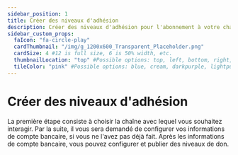 ```yaml
---
sidebar_position: 1
title: Créer des niveaux d'adhésion
description: Créer des niveaux d'adhésion pour l'abonnement à votre chaîne.
sidebar_custom_props:
  faIcon: "fa-circle-play"
  cardThumbnail: "/img/g_1200x600_Transparent_Placeholder.png"
  cardSize: 4 #12 is full size, 6 is 50% width, etc.
  thumbnailLocation: "top" #Possible options: top, left, bottom, right, none
  tileColor: "pink" #Possible options: blue, cream, darkpurple, lightpurple, mauve, orange, pink, none
---
```


# Créer des niveaux d'adhésion

La première étape consiste à choisir la chaîne avec lequel vous souhaitez interagir. Par la suite, il vous sera demandé de configurer vos informations de compte bancaire, si vous ne l'avez pas déjà fait. Après les informations de compte bancaire, vous pouvez configurer et publier des niveaux de don.
